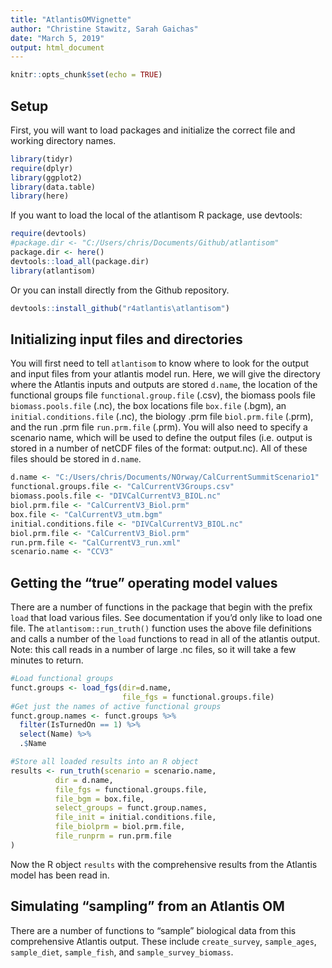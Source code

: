 ```yaml
---
title: "AtlantisOMVignette"
author: "Christine Stawitz, Sarah Gaichas"
date: "March 5, 2019"
output: html_document
---
```


```r
knitr::opts_chunk$set(echo = TRUE)
```

## Setup

First, you will want to load packages and initialize the correct file and working directory names.

```r
library(tidyr)
require(dplyr)
library(ggplot2)
library(data.table)
library(here)
```

If you want to load the local of the atlantisom R package, use devtools:

```r
require(devtools)
#package.dir <- "C:/Users/chris/Documents/Github/atlantisom"
package.dir <- here()
devtools::load_all(package.dir)
library(atlantisom)
```

Or you can install directly from the Github repository.

```r
devtools::install_github("r4atlantis\atlantisom")
```

## Initializing input files and directories

You will first need to tell `atlantisom` to know where to look for the output and input files from your atlantis model run. Here, we will give the directory where the Atlantis inputs and outputs are stored `d.name`, the location of the functional groups file `functional.group.file` (.csv), the biomass pools file `biomass.pools.file` (.nc), the box locations file `box.file` (.bgm), an `initial.conditions.file` (.nc), the biology .prm file `biol.prm.file` (.prm), and the run .prm file `run.prm.file` (.prm). You will also need to specify a scenario name, which will be used to define the output files (i.e. output is stored in a number of netCDF files of the format: output<scenario><value>.nc). All of these files should be stored in `d.name`.

```r
d.name <- "C:/Users/chris/Documents/NOrway/CalCurrentSummitScenario1"
functional.groups.file <- "CalCurrentV3Groups.csv" 
biomass.pools.file <- "DIVCalCurrentV3_BIOL.nc"
biol.prm.file <- "CalCurrentV3_Biol.prm"
box.file <- "CalCurrentV3_utm.bgm"
initial.conditions.file <- "DIVCalCurrentV3_BIOL.nc"
biol.prm.file <- "CalCurrentV3_Biol.prm"
run.prm.file <- "CalCurrentV3_run.xml"
scenario.name <- "CCV3"
```

## Getting the "true" operating model values

There are a number of functions in the package that begin with the prefix `load` that load various files. See documentation if you'd only like to load one file. The `atlantisom::run_truth()` function uses the above file definitions and calls a number of the `load` functions to read in all of the atlantis output. Note: this call reads in a number of large .nc files, so it will take a few minutes to return.

```r
#Load functional groups
funct.groups <- load_fgs(dir=d.name,
                         file_fgs = functional.groups.file)
#Get just the names of active functional groups
funct.group.names <- funct.groups %>% 
  filter(IsTurnedOn == 1) %>%
  select(Name) %>%
  .$Name

#Store all loaded results into an R object
results <- run_truth(scenario = scenario.name,
          dir = d.name,
          file_fgs = functional.groups.file,
          file_bgm = box.file,
          select_groups = funct.group.names,
          file_init = initial.conditions.file,
          file_biolprm = biol.prm.file,
          file_runprm = run.prm.file
)
```

Now the R object `results` with the comprehensive results from the Atlantis model has been read in. 

## Simulating "sampling" from an Atlantis OM

There are a number of functions to "sample" biological data from this comprehensive Atlantis output. These include `create_survey`, `sample_ages`, `sample_diet`, `sample_fish`, and `sample_survey_biomass`. 
